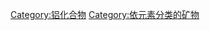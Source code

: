 {{Commonscat|Aluminium (mineral)}}

[[Category:铝化合物|Category:铝化合物]]
[[Category:依元素分类的矿物|Category:依元素分类的矿物]]